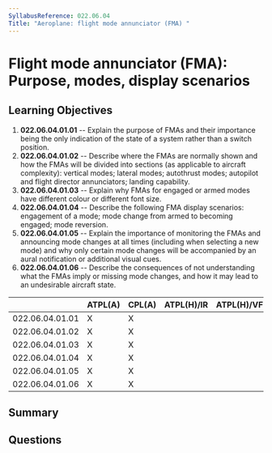 ```yaml
---
SyllabusReference: 022.06.04
Title: "Aeroplane: flight mode annunciator (FMA) "
---
```


# Flight mode annunciator (FMA): Purpose, modes, display scenarios

## Learning Objectives

1.  **022.06.04.01.01** -- Explain the purpose of FMAs and their importance being
    the only indication of the state of a system rather than a switch position.
2.  **022.06.04.01.02** -- Describe where the FMAs are normally shown and how the
    FMAs will be divided into sections (as applicable to aircraft complexity):
    vertical modes; lateral modes; autothrust modes; autopilot and flight
    director annunciators; landing capability.
3.  **022.06.04.01.03** -- Explain why FMAs for engaged or armed modes have
    different colour or different font size.
4.  **022.06.04.01.04** -- Describe the following FMA display scenarios:
    engagement of a mode; mode change from armed to becoming engaged; mode
    reversion.
5.  **022.06.04.01.05** -- Explain the importance of monitoring the FMAs and
    announcing mode changes at all times (including when selecting a new mode)
    and why only certain mode changes will be accompanied by an aural
    notification or additional visual cues.
6.  **022.06.04.01.06** -- Describe the consequences of not understanding what
    the FMAs imply or missing mode changes, and how it may lead to an undesirable
    aircraft state.

|                 | ATPL(A) | CPL(A) | ATPL(H)/IR | ATPL(H)/VFR | CPL(H) | IR | CBIR(A) |
| --------------- | ------- | ------ | ---------- | ----------- | ------ | -- | ------- |
| 022.06.04.01.01 | X       | X      |            |             |        | X  |         |
| 022.06.04.01.02 | X       | X      |            |             |        | X  |         |
| 022.06.04.01.03 | X       | X      |            |             |        | X  |         |
| 022.06.04.01.04 | X       | X      |            |             |        | X  |         |
| 022.06.04.01.05 | X       | X      |            |             |        | X  |         |
| 022.06.04.01.06 | X       | X      |            |             |        | X  |         |

## Summary

## Questions

